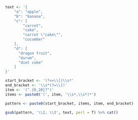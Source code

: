```r

text <- '{
    "a": "apple",
    "b": "banana",
    "c": [
        "carrot",
        "cake",
        "carrot \"cake\"",
        "cucumber"
    ],
    "d": [
      "dragon fruit",
      "durum",
      "diet coke"
    ]
}'

start_bracket <- '(?<=\\[)\\s*'
end_bracket <- '\\s*(?=\\])'
item <- '(".{0,20}?")'
items <- paste0('(', item, '\\s*,\\s*)*')

pattern <- paste0(start_bracket, items, item, end_bracket)

gsub(pattern, '\\2, \\3', text, perl = T) %>% cat()
```

